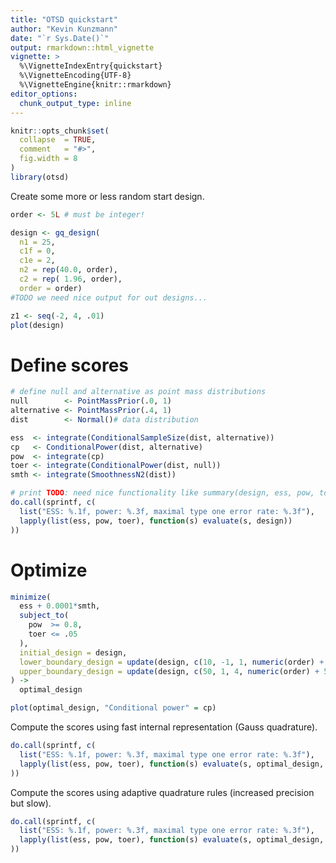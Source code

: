 ```yaml
---
title: "OTSD quickstart"
author: "Kevin Kunzmann"
date: "`r Sys.Date()`"
output: rmarkdown::html_vignette
vignette: >
  %\VignetteIndexEntry{quickstart}
  %\VignetteEncoding{UTF-8}
  %\VignetteEngine{knitr::rmarkdown}
editor_options: 
  chunk_output_type: inline
---
```


```r
knitr::opts_chunk$set(
  collapse  = TRUE,
  comment   = "#>",
  fig.width = 8
)
library(otsd)
```

Create some more or less random start design.

```r
order <- 5L # must be integer!

design <- gq_design(
  n1 = 25, 
  c1f = 0,
  c1e = 2,
  n2 = rep(40.0, order), 
  c2 = rep( 1.96, order), 
  order = order)
#TODO we need nice output for out designs...
```

```r
z1 <- seq(-2, 4, .01)
plot(design)
```



# Define scores 

```r
# define null and alternative as point mass distributions
null        <- PointMassPrior(.0, 1)
alternative <- PointMassPrior(.4, 1)
dist        <- Normal()# data distribution
```

```r
ess  <- integrate(ConditionalSampleSize(dist, alternative))
cp   <- ConditionalPower(dist, alternative)
pow  <- integrate(cp)
toer <- integrate(ConditionalPower(dist, null))
smth <- integrate(SmoothnessN2(dist))

# print TODO: need nice functionality like summary(design, ess, pow, toer)
do.call(sprintf, c(
  list("ESS: %.1f, power: %.3f, maximal type one error rate: %.3f"), 
  lapply(list(ess, pow, toer), function(s) evaluate(s, design))
))
```


# Optimize

```r
minimize(
  ess + 0.0001*smth,
  subject_to(
    pow  >= 0.8,
    toer <= .05
  ),
  initial_design = design,
  lower_boundary_design = update(design, c(10, -1, 1, numeric(order) + 2, numeric(order) - 5)),
  upper_boundary_design = update(design, c(50, 1, 4, numeric(order) + 50, numeric(order) + 5))
) ->
  optimal_design

plot(optimal_design, "Conditional power" = cp)
```

Compute the scores using fast internal representation (Gauss quadrature).

```r
do.call(sprintf, c(
  list("ESS: %.1f, power: %.3f, maximal type one error rate: %.3f"), 
  lapply(list(ess, pow, toer), function(s) evaluate(s, optimal_design, specific = TRUE))
))
```

Compute the scores using adaptive quadrature rules (increased precision but slow).

```r
do.call(sprintf, c(
  list("ESS: %.1f, power: %.3f, maximal type one error rate: %.3f"), 
  lapply(list(ess, pow, toer), function(s) evaluate(s, optimal_design, specific = FALSE))
))
```
